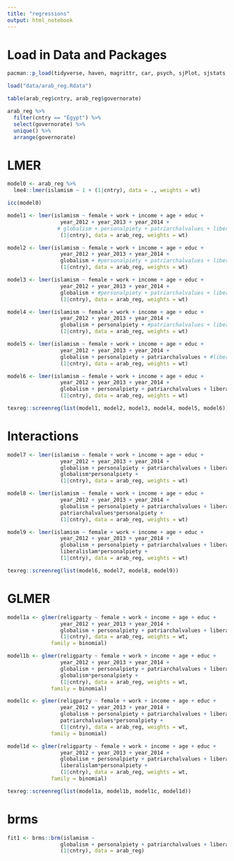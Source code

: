 ```yaml
---
title: "regressions"
output: html_notebook
---
```


# Load in Data and Packages

```r
pacman::p_load(tidyverse, haven, magrittr, car, psych, sjPlot, sjstats, sjmisc, lme4, binoculaR, MuMIn)

load("data/arab_reg.Rdata")

table(arab_reg$cntry, arab_reg$governorate)

arab_reg %>% 
  filter(cntry == "Egypt") %>% 
  select(governorate) %>% 
  unique() %>% 
  arrange(governorate)

```

# LMER


```r
model0 <- arab_reg %>% 
  lme4::lmer(islamism ~ 1 + (1|cntry), data = ., weights = wt)

icc(model0)

model1 <- lmer(islamism ~ female + work + income + age + educ + 
                 year_2012 + year_2013 + year_2014 + 
                # globalism + personalpiety + patriarchalvalues + liberalislam + 
                 (1|cntry), data = arab_reg, weights = wt)

model2 <- lmer(islamism ~ female + work + income + age + educ + 
                 year_2012 + year_2013 + year_2014 + 
                 globalism + #personalpiety + patriarchalvalues + liberalislam + 
                 (1|cntry), data = arab_reg, weights = wt)

model3 <- lmer(islamism ~ female + work + income + age + educ + 
                 year_2012 + year_2013 + year_2014 + 
                 globalism + #personalpiety + patriarchalvalues + liberalislam + 
                 (1|cntry), data = arab_reg, weights = wt)

model4 <- lmer(islamism ~ female + work + income + age + educ + 
                 year_2012 + year_2013 + year_2014 + 
                 globalism + personalpiety + #patriarchalvalues + liberalislam + 
                 (1|cntry), data = arab_reg, weights = wt)

model5 <- lmer(islamism ~ female + work + income + age + educ + 
                 year_2012 + year_2013 + year_2014 + 
                 globalism + personalpiety + patriarchalvalues + #liberalislam + 
                 (1|cntry), data = arab_reg, weights = wt)

model6 <- lmer(islamism ~ female + work + income + age + educ + 
                 year_2012 + year_2013 + year_2014 + 
                 globalism + personalpiety + patriarchalvalues + liberalislam + 
                 (1|cntry), data = arab_reg, weights = wt)

texreg::screenreg(list(model1, model2, model3, model4, model5, model6))
```



# Interactions

```r
model7 <- lmer(islamism ~ female + work + income + age + educ + 
                 year_2012 + year_2013 + year_2014 + 
                 globalism + personalpiety + patriarchalvalues + liberalislam +
                 globalism*personalpiety +
                 (1|cntry), data = arab_reg, weights = wt)

model8 <- lmer(islamism ~ female + work + income + age + educ + 
                 year_2012 + year_2013 + year_2014 + 
                 globalism + personalpiety + patriarchalvalues + liberalislam +
                 patriarchalvalues*personalpiety +
                 (1|cntry), data = arab_reg, weights = wt)

model9 <- lmer(islamism ~ female + work + income + age + educ + 
                 year_2012 + year_2013 + year_2014 + 
                 globalism + personalpiety + patriarchalvalues + liberalislam +
                 liberalislam*personalpiety +
                 (1|cntry), data = arab_reg, weights = wt)

texreg::screenreg(list(model6, model7, model8, model9))
```

# GLMER

```r
model1a <- glmer(religparty ~ female + work + income + age + educ + 
                 year_2012 + year_2013 + year_2014 + 
                 globalism + personalpiety + patriarchalvalues + liberalislam +
                 (1|cntry), data = arab_reg, weights = wt,
              family = binomial)

model1b <- glmer(religparty ~ female + work + income + age + educ + 
                 year_2012 + year_2013 + year_2014 + 
                 globalism + personalpiety + patriarchalvalues + liberalislam +
                 globalism*personalpiety +
                 (1|cntry), data = arab_reg, weights = wt,
              family = binomial)

model1c <- glmer(religparty ~ female + work + income + age + educ + 
                 year_2012 + year_2013 + year_2014 + 
                 globalism + personalpiety + patriarchalvalues + liberalislam +
                 patriarchalvalues*personalpiety +
                 (1|cntry), data = arab_reg, weights = wt,
              family = binomial)

model1d <- glmer(religparty ~ female + work + income + age + educ + 
                 year_2012 + year_2013 + year_2014 + 
                 globalism + personalpiety + patriarchalvalues + liberalislam +
                 liberalislam*personalpiety +
                 (1|cntry), data = arab_reg, weights = wt,
              family = binomial)

texreg::screenreg(list(model1a, model1b, model1c, model1d))
```

# brms

```r
fit1 <- brms::brm(islamism ~ 
                 globalism + personalpiety + patriarchalvalues + liberalislam +
                 (1|cntry), data = arab_reg)
```

